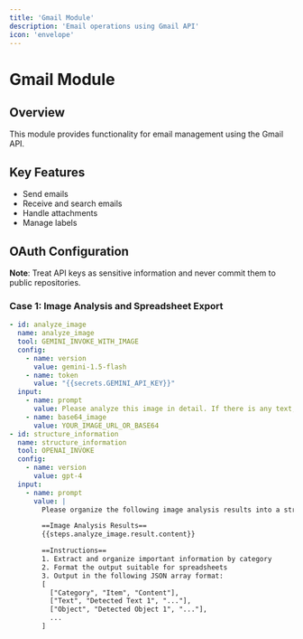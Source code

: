 ```yaml
---
title: 'Gmail Module'
description: 'Email operations using Gmail API'
icon: 'envelope'
---
```


# Gmail Module

## Overview

This module provides functionality for email management using the Gmail API.

## Key Features

- Send emails
- Receive and search emails
- Handle attachments
- Manage labels

## OAuth Configuration

**Note**: Treat API keys as sensitive information and never commit them to public repositories.

### Case 1: Image Analysis and Spreadsheet Export
```yaml
- id: analyze_image
  name: analyze_image
  tool: GEMINI_INVOKE_WITH_IMAGE
  config:
    - name: version
      value: gemini-1.5-flash
    - name: token
      value: "{{secrets.GEMINI_API_KEY}}"
  input:
    - name: prompt
      value: Please analyze this image in detail. If there is any text, extract it as well. Please provide as much detail as possible.
    - name: base64_image
      value: YOUR_IMAGE_URL_OR_BASE64
- id: structure_information
  name: structure_information
  tool: OPENAI_INVOKE
  config:
    - name: version
      value: gpt-4
  input:
    - name: prompt
      value: |
        Please organize the following image analysis results into a structured format.

        ==Image Analysis Results==
        {{steps.analyze_image.result.content}}

        ==Instructions==
        1. Extract and organize important information by category
        2. Format the output suitable for spreadsheets
        3. Output in the following JSON array format:
        [
          ["Category", "Item", "Content"],
          ["Text", "Detected Text 1", "..."],
          ["Object", "Detected Object 1", "..."],
          ...
        ]
```
